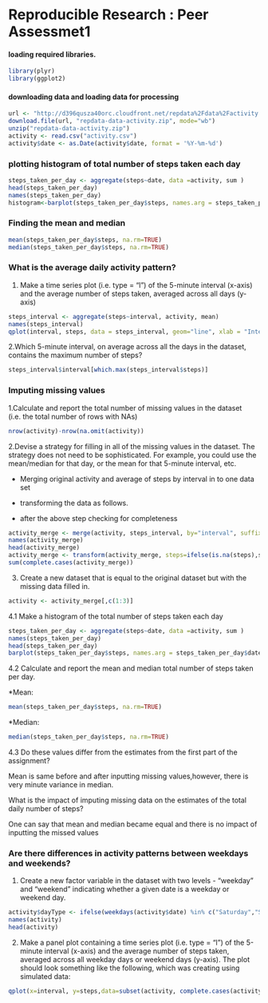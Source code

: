 # Reproducible Research : Peer Assessmet1

#### loading required libraries.
```r
library(plyr)
library(ggplot2)
```

#### downloading data and loading data for processing

```r
url <- "http://d396qusza40orc.cloudfront.net/repdata%2Fdata%2Factivity.zip"
download.file(url, "repdata-data-activity.zip", mode="wb")
unzip("repdata-data-activity.zip")
activity <- read.csv("activity.csv")
activity$date <- as.Date(activity$date, format = '%Y-%m-%d')
```

### plotting histogram of total number of steps taken each day

```r
steps_taken_per_day <- aggregate(steps~date, data =activity, sum )
head(steps_taken_per_day)
names(steps_taken_per_day)
histogram<-barplot(steps_taken_per_day$steps, names.arg = steps_taken_per_day$date, xlab="Date", ylab="steps per day", main =" total no. of steps per day")
```


### Finding the mean and median
```r
mean(steps_taken_per_day$steps, na.rm=TRUE)
median(steps_taken_per_day$steps, na.rm=TRUE)
```

### What is the average daily activity pattern?

1. Make a time series plot (i.e. type = "l") of the 5-minute interval (x-axis) and the average number of steps taken, averaged across all days (y-axis)

```r
steps_interval <- aggregate(steps~interval, activity, mean)
names(steps_interval)
qplot(interval, steps, data = steps_interval, geom="line", xlab = "Interval", ylab ="average steps taken")
```

2.Which 5-minute interval, on average across all the days in the dataset, contains the maximum number of steps?
```r
steps_interval$interval[which.max(steps_interval$steps)]
```

### Imputing missing values

1.Calculate and report the total number of missing values in the dataset (i.e. the total number of rows with NAs)
```r
nrow(activity)-nrow(na.omit(activity))
```
2.Devise a strategy for filling in all of the missing values in the dataset. The strategy does not need to be sophisticated. For example, you could use the mean/median for that day, or the mean for that 5-minute interval, etc.

* Merging original activity and average of steps by interval in to one data set
* transforming the data as follows. 

* after the above step checking for completeness
```r
activity_merge <- merge(activity, steps_interval, by="interval", suffixes =c("",".y"))
names(activity_merge)
head(activity_merge)
activity_merge <- transform(activity_merge, steps=ifelse(is.na(steps),steps.y,steps))
sum(complete.cases(activity_merge))
```
3. Create a new dataset that is equal to the original dataset but with the missing data filled in.
```r
activity <- activity_merge[,c(1:3)]
```
4.1 Make a histogram of the total number of steps taken each day 

```r
steps_taken_per_day <- aggregate(steps~date, data =activity, sum )
names(steps_taken_per_day)
head(steps_taken_per_day)
barplot(steps_taken_per_day$steps, names.arg = steps_taken_per_day$date, xlab="Date", ylab="steps per day", main =" total no. of steps per day")
```

4.2 Calculate and report the mean and median total number of steps taken per day.

*Mean:
```r
mean(steps_taken_per_day$steps, na.rm=TRUE)
```

*Median:
```r
median(steps_taken_per_day$steps, na.rm=TRUE)
```
4.3 Do these values differ from the estimates from the first part of the assignment? 

Mean is same before and after inputting missing values,however, there is very minute variance in median. 

What is the impact of imputing missing data on the estimates of the total daily number of steps?

One can say that mean and median became equal and there is no impact of inputting the missed values 

### Are there differences in activity patterns between weekdays and weekends?

1. Create a new factor variable in the dataset with two levels - "weekday" and
"weekend" indicating whether a given date is a weekday or weekend day.
```r
activity$dayType <- ifelse(weekdays(activity$date) %in% c("Saturday","Sundat") ,"Weekend","Weekday")
names(activity)
head(activity)
```
2. Make a panel plot containing a time series plot (i.e. type = "l") of the 5-minute interval (x-axis) and the average number of steps taken, averaged across all weekday days or weekend days (y-axis). The plot should look something like the following, which was creating using simulated data:

```r

qplot(x=interval, y=steps,data=subset(activity, complete.cases(activity)),geom='smooth', stat='summary', fun.y=mean) + facet_grid(dayType~.) + facet_wrap(~dayType,nrow=2) + theme(strip.background = element_rect(fill="#ffe5cc")) + labs(title=' Average steps per days, analyzing weekdays and weekend patterns')
```